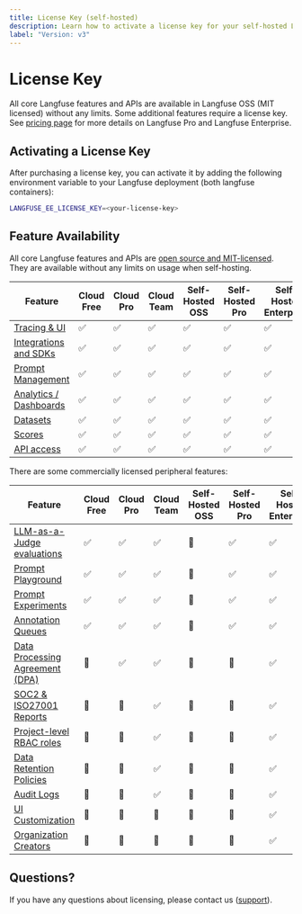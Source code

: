 ```yaml
---
title: License Key (self-hosted)
description: Learn how to activate a license key for your self-hosted Langfuse deployment.
label: "Version: v3"
---
```


# License Key

All core Langfuse features and APIs are available in Langfuse OSS (MIT licensed) without any limits.
Some additional features require a license key.
See [pricing page](/pricing-self-host) for more details on Langfuse Pro and Langfuse Enterprise.

## Activating a License Key

After purchasing a license key, you can activate it by adding the following environment variable to your Langfuse deployment (both langfuse containers):

```bash
LANGFUSE_EE_LICENSE_KEY=<your-license-key>
```

## Feature Availability

All core Langfuse features and APIs are [open source and MIT-licensed](/docs/open-source). They are available without any limits on usage when self-hosting.

| Feature                                            | Cloud<br/>Free | Cloud<br/>Pro | Cloud<br/>Team | Self-Hosted<br/>OSS | Self-Hosted<br/>Pro | Self-Hosted<br/>Enterprise |
| -------------------------------------------------- | -------------- | ------------- | -------------- | ------------------- | ------------------- | -------------------------- |
| [Tracing & UI](/docs/tracing)                      | ✅             | ✅            | ✅             | ✅                  | ✅                  | ✅                         |
| [Integrations and SDKs](/docs/tracing)             | ✅             | ✅            | ✅             | ✅                  | ✅                  | ✅                         |
| [Prompt Management](/docs/prompts)                 | ✅             | ✅            | ✅             | ✅                  | ✅                  | ✅                         |
| [Analytics / Dashboards](/docs/analytics/overview) | ✅             | ✅            | ✅             | ✅                  | ✅                  | ✅                         |
| [Datasets](/docs/datasets/overview)                | ✅             | ✅            | ✅             | ✅                  | ✅                  | ✅                         |
| [Scores](/docs/scores/overview)                    | ✅             | ✅            | ✅             | ✅                  | ✅                  | ✅                         |
| [API access](/docs/query-traces)                   | ✅             | ✅            | ✅             | ✅                  | ✅                  | ✅                         |

There are some commercially licensed peripheral features:

| Feature                                                        | Cloud<br/>Free | Cloud<br/>Pro | Cloud<br/>Team | Self-Hosted<br/>OSS | Self-Hosted<br/>Pro | Self-Hosted<br/>Enterprise |
| -------------------------------------------------------------- | -------------- | ------------- | -------------- | ------------------- | ------------------- | -------------------------- |
| [LLM-as-a-Judge evaluations](/docs/scores/model-based-evals)   | ✅             | ✅            | ✅             | 🛑                  | ✅                  | ✅                         |
| [Prompt Playground](/docs/playground)                          | ✅             | ✅            | ✅             | 🛑                  | ✅                  | ✅                         |
| [Prompt Experiments](/docs/datasets/prompt-experiments)        | ✅             | ✅            | ✅             | 🛑                  | ✅                  | ✅                         |
| [Annotation Queues](/docs/scores/annotation#annotation-queues) | ✅             | ✅            | ✅             | 🛑                  | ✅                  | ✅                         |
| [Data Processing Agreement (DPA)](/security)                   | 🛑             | ✅            | ✅             | 🛑                  | 🛑                  | ✅                         |
| [SOC2 & ISO27001 Reports](/security)                           | 🛑             | 🛑            | ✅             | 🛑                  | 🛑                  | ✅                         |
| [Project-level RBAC roles](/docs/rbac)                         | 🛑             | 🛑            | ✅             | 🛑                  | 🛑                  | ✅                         |
| [Data Retention Policies](/docs/data-retention)                | 🛑             | 🛑            | ✅             | 🛑                  | 🛑                  | ✅                         |
| [Audit Logs](/changelog/2025-01-21-audit-logs)                 | 🛑             | 🛑            | ✅             | 🛑                  | 🛑                  | ✅                         |
| [UI Customization](/self-hosting/ui-customization)             | 🛑             | 🛑            | 🛑             | 🛑                  | 🛑                  | ✅                         |
| [Organization Creators](/self-hosting/organization-creators)   | 🛑             | 🛑            | 🛑             | 🛑                  | 🛑                  | ✅                         |

## Questions?

If you have any questions about licensing, please contact us ([support](/support)).
